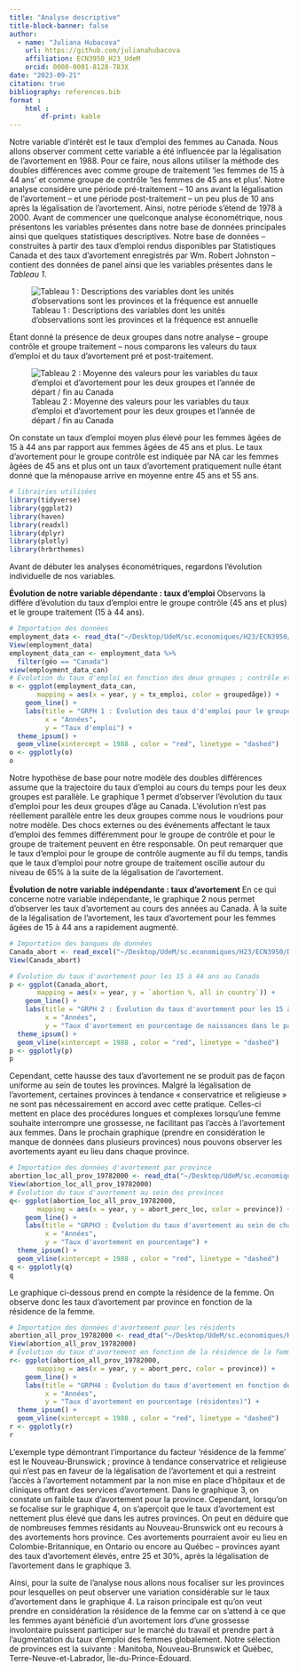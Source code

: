 ```yaml
---
title: "Analyse descriptive"
title-block-banner: false
author:
  - name: "Juliana Hubacova"
    url: https://github.com/julianahubacova
    affiliation: ECN3950_H23_UdeM
    orcid: 0000-0001-8128-783X
date: "2023-09-21"
citation: true
bibliography: references.bib
format :
    html : 
        df-print: kable
---
```


Notre variable d'intérêt est le taux d'emploi des femmes au Canada. Nous allons observer comment cette variable a été influencée par la légalisation de l'avortement en 1988. Pour ce faire, nous allons utiliser la méthode des doubles différences avec comme groupe de traitement 'les femmes de 15 à 44 ans' et comme groupe de contrôle 'les femmes de 45 ans et plus'. Notre analyse considère une période pré-traitement -- 10 ans avant la légalisation de l'avortement -- et une période post-traitement -- un peu plus de 10 ans après la légalisation de l'avortement. Ainsi, notre période s'étend de 1978 à 2000. Avant de commencer une quelconque analyse économétrique, nous présentons les variables présentes dans notre base de données principales ainsi que quelques statistiques descriptives. Notre base de données -- construites à partir des taux d'emploi rendus disponibles par Statistiques Canada et des taux d'avortement enregistrés par Wm. Robert Johnston -- contient des données de panel ainsi que les variables présentes dans le *Tableau 1*.

![Tableau 1 : Descriptions des variables dont les unités d'observations sont les provinces et la fréquence est annuelle](images/Table1.png){fig-align="center"}

Étant donné la présence de deux groupes dans notre analyse -- groupe contrôle et groupe traitement -- nous comparons les valeurs du taux d'emploi et du taux d'avortement pré et post-traitement.

![Tableau 2 : Moyenne des valeurs pour les variables du taux d'emploi et d'avortement pour les deux groupes et l'année de départ / fin au Canada](images/Table2.png)

On constate un taux d'emploi moyen plus élevé pour les femmes âgées de 15 à 44 ans par rapport aux femmes âgées de 45 ans et plus. Le taux d'avortement pour le groupe contrôle est indiquée par NA car les femmes âgées de 45 ans et plus ont un taux d'avortement pratiquement nulle étant donné que la ménopause arrive en moyenne entre 45 ans et 55 ans.

```r
# librairies utilisées
library(tidyverse)
library(ggplot2)
library(haven)
library(readxl)
library(dplyr)
library(plotly)
library(hrbrthemes)
```

Avant de débuter les analyses économétriques, regardons l'évolution individuelle de nos variables.

**Évolution de notre variable dépendante : taux d'emploi** Observons la différe d'évolution du taux d'emploi entre le groupe contrôle (45 ans et plus) et le groupe traitement (15 à 44 ans).

```r
# Importation des données
employment_data <- read_dta("~/Desktop/UdeM/sc.economiques/H23/ECN3950/Data/employment_data.dta")
View(employment_data)
employment_data_can <- employment_data %>% 
  filter(géo == "Canada")
view(employment_data_can)
# Évolution du taux d'emploi en fonction des deux groupes ; contrôle et traitement
o <- ggplot(employment_data_can,
       mapping = aes(x = year, y = tx_emploi, color = groupedâge)) +
    geom_line() +
    labs(title = "GRPH 1 : Évolution des taux d'd'emploi pour le groupe contrôle et traitement",
         x = "Années",
         y = "Taux d'emploi") +
  theme_ipsum() +
  geom_vline(xintercept = 1988 , color = "red", linetype = "dashed")
o <- ggplotly(o)
o

```

Notre hypothèse de base pour notre modèle des doubles différences assume que la trajectoire du taux d'emploi au cours du temps pour les deux groupes est parallèle. Le graphique 1 permet d'observer l'évolution du taux d'emploi pour les deux groupes d'âge au Canada. L'évolution n'est pas réellement parallèle entre les deux groupes comme nous le voudrions pour notre modèle. Des chocs externes ou des événements affectant le taux d'emploi des femmes différemment pour le groupe de contrôle et pour le groupe de traitement peuvent en être responsable. On peut remarquer que le taux d'emploi pour le groupe de contrôle augmente au fil du temps, tandis que le taux d'emploi pour notre groupe de traitement oscille autour du niveau de 65% à la suite de la légalisation de l'avortement.

**Évolution de notre variable indépendante : taux d'avortement** En ce qui concerne notre variable indépendante, le graphique 2 nous permet d'observer les taux d'avortement au cours des années au Canada. À la suite de la légalisation de l'avortement, les taux d'avortement pour les femmes âgées de 15 à 44 ans a rapidement augmenté.

```r
# Importation des banques de données
Canada_abort <- read_excel("~/Desktop/UdeM/sc.economiques/H23/ECN3950/Data/Canada_abort.xlsx")
View(Canada_abort)

# Évolution du taux d'avortement pour les 15 à 44 ans au Canada
p <- ggplot(Canada_abort,
       mapping = aes(x = year, y = `abortion %, all in country`)) +
    geom_line() +
    labs(title = "GRPH 2 : Évolution du taux d'avortement pour les 15 à 44 ans au Canada",
         x = "Années",
         y = "Taux d'avortement en pourcentage de naissances dans le pays") +
  theme_ipsum() +
  geom_vline(xintercept = 1988 , color = "red", linetype = "dashed")
p <- ggplotly(p)
p
```

Cependant, cette hausse des taux d'avortement ne se produit pas de façon uniforme au sein de toutes les provinces. Malgré la légalisation de l'avortement, certaines provinces à tendance « conservatrice et religieuse » ne sont pas nécessairement en accord avec cette pratique. Celles-ci mettent en place des procédures longues et complexes lorsqu'une femme souhaite interrompre une grossesse, ne facilitant pas l'accès à l'avortement aux femmes. Dans le prochain graphique (prendre en considération le manque de données dans plusieurs provinces) nous pouvons observer les avortements ayant eu lieu dans chaque province.

```r
# Importation des données d'avortement par province
abortion_loc_all_prov_19782000 <- read_dta("~/Desktop/UdeM/sc.economiques/H23/ECN3950/Data/abortion__loc_all_prov_19782000.dta")
View(abortion_loc_all_prov_19782000)
# Évolution du taux d'avortement au sein des provinces
q<- ggplot(abortion_loc_all_prov_19782000,
       mapping = aes(x = year, y = abort_perc_loc, color = province)) +
    geom_line() +
    labs(title = "GRPH3 : Évolution du taux d'avortement au sein de chaque province",
         x = "Années",
         y = "Taux d'avortement en pourcentage") +
  theme_ipsum() +
  geom_vline(xintercept = 1988 , color = "red", linetype = "dashed")
q <- ggplotly(q)
q

```

Le graphique ci-dessous prend en compte la résidence de la femme. On observe donc les taux d'avortement par province en fonction de la résidence de la femme.

```r
# Importation des données d'avortement pour les résidents
abortion_all_prov_19782000 <- read_dta("~/Desktop/UdeM/sc.economiques/H23/ECN3950/Data/abortion_all_prov_19782000.dta")
View(abortion_all_prov_19782000)
# Évolution du taux d'avortement en fonction de la résidence de la femme
r<- ggplot(abortion_all_prov_19782000,
       mapping = aes(x = year, y = abort_perc, color = province)) +
    geom_line() +
    labs(title = "GRPH4 : Évolution du taux d'avortement en fonction de la résidence de la femme",
         x = "Années",
         y = "Taux d'avortement en pourcentage (résidentes)") +
  theme_ipsum() +
  geom_vline(xintercept = 1988 , color = "red", linetype = "dashed")
r <- ggplotly(r)
r
```

L'exemple type démontrant l'importance du facteur 'résidence de la femme' est le Nouveau-Brunswick ; province à tendance conservatrice et religieuse qui n'est pas en faveur de la légalisation de l'avortement et qui a restreint l'accès à l'avortement notamment par la non mise en place d'hôpitaux et de cliniques offrant des services d'avortement. Dans le graphique 3, on constate un faible taux d'avortement pour la province. Cependant, lorsqu'on se focalise sur le graphique 4, on s'aperçoit que le taux d'avortement est nettement plus élevé que dans les autres provinces. On peut en déduire que de nombreuses femmes résidants au Nouveau-Brunswick ont eu recours à des avortements hors province. Ces avortements pourraient avoir eu lieu en Colombie-Britannique, en Ontario ou encore au Québec -- provinces ayant des taux d'avortement élevés, entre 25 et 30%, après la légalisation de l'avortement dans le graphique 3.

Ainsi, pour la suite de l'analyse nous allons nous focaliser sur les provinces pour lesquelles on peut observer une variation considérable sur le taux d'avortement dans le graphique 4. La raison principale est qu'on veut prendre en considération la résidence de la femme car on s'attend à ce que les femmes ayant bénéficié d'un avortement lors d'une grossesse involontaire puissent participer sur le marché du travail et prendre part à l'augmentation du taux d'emploi des femmes globalement. Notre sélection de provinces est la suivante : Manitoba, Nouveau-Brunswick et Québec, Terre-Neuve-et-Labrador, Île-du-Prince-Édouard.
